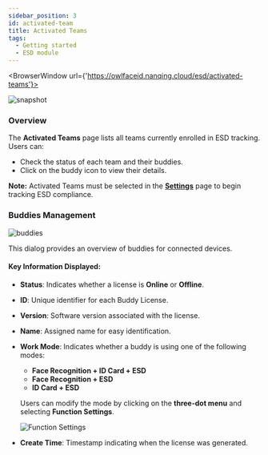 ```yaml
---
sidebar_position: 3
id: activated-team
title: Activated Teams
tags:
  - Getting started
  - ESD module
---
```



<BrowserWindow url={'https://owlfaceid.nanqing.cloud/esd/activated-teams'}>

![snapshot](/assets/esd/en/activated-team.png)

</BrowserWindow>

### Overview

The **Activated Teams** page lists all teams currently enrolled in ESD tracking. Users can:

- Check the status of each team and their buddies.
- Click on the buddy icon to view their details.

**Note:** Activated Teams must be selected in the [**Settings**](/docs/esd/settings) page to begin tracking ESD compliance.

### Buddies Management

![buddies](/assets/esd/en/buddies.png)

This dialog provides an overview of buddies for connected devices.

#### Key Information Displayed:

- **Status**: Indicates whether a license is **Online** or **Offline**.
- **ID**: Unique identifier for each Buddy License.
- **Version**: Software version associated with the license.
- **Name**: Assigned name for easy identification.
- **Work Mode**: Indicates whether a buddy is using one of the following modes:

  - **Face Recognition + ID Card + ESD**
  - **Face Recognition + ESD**
  - **ID Card + ESD**

  Users can modify the mode by clicking on the **three-dot menu** and selecting **Function Settings**.

  ![Function Settings](/assets/esd/en/function-settings.png)

- **Create Time**: Timestamp indicating when the license was generated.
